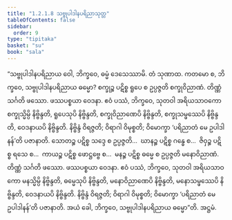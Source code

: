 ```yaml
---
title: "1.2.1.8 သဗ္ဗုပါဒါနပရိညာသုတ္တ"
tableOfContents: false
sidebar:
  order: 9
type: "tipitaka"
basket: "su"
book: "sala"
---
```



<DynamicBreadcrumb />

<Division number="60" book="sala">

<Paragraph number="179" book="sala">
“သဗ္ဗုပါဒါနပရိညာယ ဝေါ, ဘိက္ခဝေ, ဓမ္မံ ဒေသေဿာမိ. တံ သုဏာထ. ကတမော စ, ဘိက္ခဝေ, သဗ္ဗုပါဒါနပရိညာယ ဓမ္မော? စက္ခုဉ္စ ပဋိစ္စ ရူပေ စ ဥပ္ပဇ္ဇတိ စက္ခုဝိညာဏံ. တိဏ္ဏံ သင်္ဂတိ ဖဿော. ဖဿပစ္စယာ ဝေဒနာ. ဧဝံ ပဿံ, ဘိက္ခဝေ, သုတဝါ အရိယသာဝကော စက္ခုသ္မိမ္ပိ နိဗ္ဗိန္ဒတိ, ရူပေသုပိ နိဗ္ဗိန္ဒတိ, စက္ခုဝိညာဏေပိ နိဗ္ဗိန္ဒတိ, စက္ခုသမ္ဖဿေပိ နိဗ္ဗိန္ဒတိ, ဝေဒနာယပိ နိဗ္ဗိန္ဒတိ. နိဗ္ဗိန္ဒံ ဝိရဇ္ဇတိ; ဝိရာဂါ ဝိမုစ္စတိ; ဝိမောက္ခာ ‘ပရိညာတံ မေ ဥပါဒါနန်’တိ ပဇာနာတိ. သောတဉ္စ ပဋိစ္စ သဒ္ဒေ စ ဥပ္ပဇ္ဇတိ…  ဃာနဉ္စ ပဋိစ္စ ဂန္ဓေ စ…  ဇိဝှဉ္စ ပဋိစ္စ ရသေ စ…  ကာယဉ္စ ပဋိစ္စ ဖောဋ္ဌဗ္ဗေ စ…  မနဉ္စ ပဋိစ္စ ဓမ္မေ စ ဥပ္ပဇ္ဇတိ မနောဝိညာဏံ. တိဏ္ဏံ သင်္ဂတိ ဖဿော. ဖဿပစ္စယာ ဝေဒနာ. ဧဝံ ပဿံ, ဘိက္ခဝေ, သုတဝါ အရိယသာဝကော မနသ္မိမ္ပိ နိဗ္ဗိန္ဒတိ, ဓမ္မေသုပိ နိဗ္ဗိန္ဒတိ, မနောဝိညာဏေပိ နိဗ္ဗိန္ဒတိ, မနောသမ္ဖဿေပိ နိဗ္ဗိန္ဒတိ, ဝေဒနာယပိ နိဗ္ဗိန္ဒတိ. နိဗ္ဗိန္ဒံ ဝိရဇ္ဇတိ; ဝိရာဂါ ဝိမုစ္စတိ; ဝိမောက္ခာ ‘ပရိညာတံ မေ ဥပါဒါနန်’တိ ပဇာနာတိ. အယံ ခေါ, ဘိက္ခဝေ, သဗ္ဗုပါဒါနပရိညာယ ဓမ္မော”တိ.

</Paragraph>
</Division>

<Paragraph number="180" type="center" book="sala">
အဋ္ဌမံ.
</Paragraph>